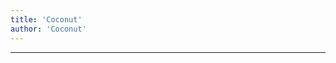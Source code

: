 ```yaml
---
title: 'Coconut'
author: 'Coconut'
---
```


---

<CharacterInfo
    name='Coconut'
    image='/assets/icons/otom/wiki media/chars/coconut.png' 
    caption='por que você não vai jogar baseball?'
    icon='/assets/icons/otom/wiki media/icons/Coconut.png'
    nickname='N/A'
    pronouns='ele/dele'
    species='Coco'
    voice='Pedro Bola'
    hobbies='N/A'
/>